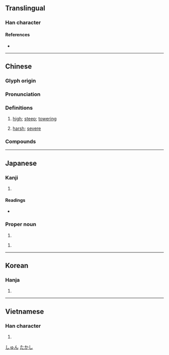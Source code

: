 {{character info/new}}
==Translingual==

===Han character===
{{Han char|rn=46|rad=山|as=07|sn=10|four=23747|canj=UICE|ids=⿰山夋}}

====References====
* {{Han ref|kx=0312.120|dkj=08116|dj=0612.170|hdz=10776.160|uh=5CFB|ud=23803|bh=AE6D|bd=44653}}

----

==Chinese==
{{zh-forms}}

===Glyph origin===
{{Han etym}}

===Pronunciation===
{{zh-pron
|m=jùn
|c=zeon3
|mn=chùn
|mc=y
|oc=y
|ma=
|cat=a
}}

===Definitions===
{{zh-hanzi}}

# {{lb|zh|of [[mountain]]s}} [[high]]; [[steep]]; [[towering]]
# [[harsh]]; [[severe]]

===Compounds===
{{zh-der|峻阪|峻酷|冷峻|峻法|崇山峻嶺|嚴刑峻法|峻刻|峻峭|峭峻|峻德|峻宇|峻阪鹽車|峻嶺|峻爵|巉峻|峻直|嚴峻|峻急|巔崖峻谷|峻論|峻節|峻秩|峻滑|峻挺|峻嶺崇山|峻崖|峻密|峻厲|峻原|峻筆|嶮峻|嵩峻|峻極|峻切|峻拒|切峻|清曹峻府|清風峻節|高峻|隆刑峻法|風骨峭峻|險峻|高山峻嶺|陡峻|高風峻節}}

----

==Japanese==

===Kanji===
{{ja-kanji|grade=|rs=山07}}

# {{defn|lang=ja|sort=山07}}

====Readings====
* {{ja-readings|on=[[しゅん]] (shun)|kun=[[たかい]] (takai), [[けわしい]] (kewashii)}}

===Proper noun===
{{ja-pos|proper|しゅん}}

# {{given name|male|lang=ja}}

{{ja-pos|proper|たかし}}

# {{given name|male|lang=ja}}

[[Category:Japanese male given names|しゅん]]
[[Category:Japanese male given names|たかし]]

----

==Korean==

===Hanja===
{{ko-hanja|hangeul=준|rv=jun|mr=chun}}

# {{defn|lang=ko|sort=山07}}

----

==Vietnamese==

===Han character===
{{vi-hantu|[[tuấn]]|rs=山07}}

# {{defn|lang=vi|sort=山07}}